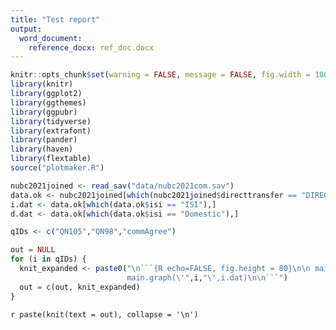 ---
title: "Test report"
output:
  word_document:
    reference_docx: ref_doc.docx
---

<!-- Setup and library calls -->
```{R setup, include=FALSE}
knitr::opts_chunk$set(warning = FALSE, message = FALSE, fig.width = 180, fig.height = 10)
library(knitr)
library(ggplot2)
library(ggthemes)
library(ggpubr)
library(tidyverse)
library(extrafont)
library(pander)
library(haven)
library(flextable)
source("plotmaker.R")
```
<!-- Reads and formats -->
```{R echo=FALSE}
nubc2021joined <- read_sav("data/nubc2021com.sav")
data.ok <- nubc2021joined[which(nubc2021joined$directtransfer == "DIRECT-ENTRY" & nubc2021joined$campusName == "Okanagan"),]
i.dat <- data.ok[which(data.ok$isi == "ISI"),]
d.dat <- data.ok[which(data.ok$isi == "Domestic"),]
```

```{R echo=FALSE}
qIDs <- c("QN105","QN98","commAgree")
```
 
```{R chunk-generator ,echo=FALSE}
out = NULL
for (i in qIDs) {
  knit_expanded <- paste0("\n```{R echo=FALSE, fig.height = 80}\n\n main.graph(\'",i,"\',d.dat)\n
                          main.graph(\'",i,"\',i.dat)\n\n```")
  out = c(out, knit_expanded)
}
```

`r paste(knit(text = out), collapse = '\n')`

<!-- ```{R echo = FALSE, fig.height = 80} -->
<!-- main.graph("QN98",d.dat) -->
<!-- main.graph("QN98",i.dat) -->
<!-- ``` -->

<!-- ```{R echo = FALSE, fig.height = 60} -->
<!-- main.graph("commFreq", data.ok) -->
<!-- ``` -->

<!-- ```{R echo = FALSE, fig.height = 75} -->
<!-- # source("plotmaker.R") -->
<!-- main.graph("QN30",data.ok) -->
<!-- main.graph("QN94",data.ok) -->
<!-- ``` -->

<!-- ```{R echo = FALSE, fig.height = 75} -->
<!-- main.graph("QN105", d.dat) -->
<!-- main.graph("QN105", i.dat) -->
<!-- ``` -->

<!-- ```{R echo = FALSE, fig.height = 75} -->
<!-- main.graph("QN980", data.ok) -->
<!-- ``` -->

<!-- ```{R echo = FALSE, fig.height = 75} -->
<!-- main.graph("QN28", data.ok) -->
<!-- ``` -->

<!-- ```{R echo = FALSE, fig.height = 75} -->
<!-- main.graph("commAgree", data.ok) -->
<!-- ``` -->



